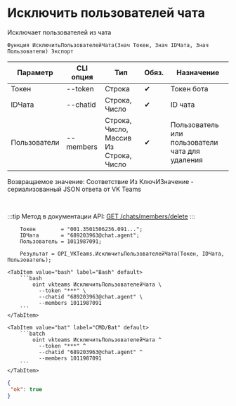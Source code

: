 ﻿---
sidebar_position: 1
description:  Исключает пользователей из чатаСтраницы
keywords: [1C, 1С, 1С:Предприятие, 1С:Предприятие 8.3, API, Интеграция, Сервисы, Обмен, OneScript, CLI, VKTeams]
---


# Исключить пользователей чата
 Исключает пользователей из чата



`Функция ИсключитьПользователейЧата(Знач Токен, Знач IDЧата, Знач Пользователи) Экспорт`

  | Параметр | CLI опция | Тип | Обяз. | Назначение |
  |-|-|-|-|-|
  | Токен | --token | Строка | &#x2714; | Токен бота |
  | IDЧата | --chatid | Строка, Число | &#x2714; | ID чата |
  | Пользователи | --members | Строка, Число, Массив Из Строка, Число | &#x2714; | Пользователь или пользователи чата для удаления |

  
  Возвращаемое значение:   Соответствие Из КлючИЗначение - сериализованный JSON ответа от VK Teams

<br/>

:::tip
Метод в документации API: [GET /chats/members/delete](https://teams.vk.com/botapi/#/chats/get_chats_members_delete)
:::
<br/>



```bsl title="Пример использования для 1С:Предприятие/OneScript"
    Токен        = "001.3501506236.091...";
    IDЧата       = "689203963@chat.agent";
    Пользователь = 1011987091;

    Результат = OPI_VKTeams.ИсключитьПользователейЧата(Токен, IDЧата, Пользователь);
```
    

 <Tabs>
  
    <TabItem value="bash" label="Bash" default>
        ```bash
            oint vkteams ИсключитьПользователейЧата \
              --token "***" \
              --chatid "689203963@chat.agent" \
              --members 1011987091
        ```
    </TabItem>
  
    <TabItem value="bat" label="CMD/Bat" default>
        ```batch
            oint vkteams ИсключитьПользователейЧата ^
              --token "***" ^
              --chatid "689203963@chat.agent" ^
              --members 1011987091
        ```
    </TabItem>
</Tabs>


```json title="Результат"
{
 "ok": true
}
```
